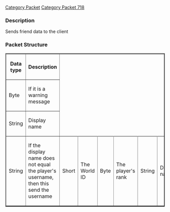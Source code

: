 [[Category Packet]]
[[Category Packet 718]]
<h3><span class="mw-headline"> Description </span></h3>

<p>Sends friend data to the client
</p>
<h3><span class="mw-headline"> Packet Structure </span></h3>
<table border="2">
<tr>
<th> Data type
</th><th> Description
</th></tr>
<tr>

<td> Byte </td><td> If it is a warning message </td>
<tr>
<td> String </td> <td> Display name </td></tr>
<td> String </td> <td> If the display name does not equal the player's username, then this send the username </td>
<td> Short </td> <td> The World ID </td>
<td> Byte </td> <td> The player's rank </td>
<td> String </td> <td> Display name </td>
</table>